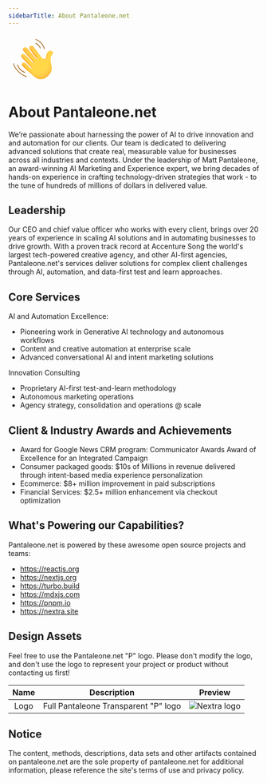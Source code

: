```yaml
---
sidebarTitle: About Pantaleone.net
---
```


<svg className="mx-auto flex flex-col items-center text-center" width="100px" height="100px" viewBox="0 0 80 80" fill="none" xmlns="http://www.w3.org/2000/svg"><path d="M26.5009 61.621C26.453 61.621 26.4007 61.6123 26.3484 61.5992C21.1 59.9994 15.4158 54.2629 14.1822 49.324C14.1124 49.0451 14.2824 48.7661 14.557 48.6963C14.836 48.6266 15.115 48.7966 15.1848 49.0712C16.3225 53.6264 21.7888 59.1232 26.6491 60.6097C26.9238 60.6925 27.0763 60.9802 26.9935 61.2548C26.9281 61.4771 26.7232 61.621 26.5009 61.621Z" fill="#975500"></path><path d="M29.003 68.1292C28.9638 68.1292 28.9246 68.1249 28.8853 68.1161C24.5437 67.1048 19.4959 63.8617 15.0409 59.2149C10.8736 54.8733 8.17534 50.2526 8.00098 47.1577C7.98354 46.8743 8.20149 46.6259 8.48919 46.6128C8.77253 46.5954 9.021 46.8133 9.03408 47.101C9.19101 49.917 11.8413 54.3894 15.7863 58.5C20.1061 63.0073 24.9665 66.1415 29.1207 67.1092C29.3997 67.1746 29.5741 67.4536 29.5087 67.7325C29.452 67.9679 29.2384 68.1292 29.003 68.1292Z" fill="#975500"></path><path d="M51.2562 22.834C51.0252 22.834 50.8159 22.6815 50.7549 22.4504C50.0269 19.6868 46.7184 15.72 43.7063 14.9441C43.4317 14.8743 43.2616 14.591 43.3358 14.312C43.4099 14.033 43.6888 13.8674 43.9678 13.9415C47.3592 14.8177 50.9423 19.0939 51.7575 22.1889C51.8316 22.4635 51.666 22.7468 51.387 22.8209C51.3434 22.8297 51.2998 22.834 51.2562 22.834Z" fill="#975500"></path><path d="M57.7816 23.7536C57.5506 23.7536 57.3413 23.5967 57.2803 23.3656C55.3405 15.7285 48.087 9.76966 43.9459 9.02862C43.6625 8.97631 43.4794 8.71041 43.5274 8.42707C43.5797 8.14372 43.8456 7.96064 44.1289 8.00859C48.6406 8.81938 56.208 14.9613 58.2829 23.1084C58.3526 23.3874 58.187 23.6664 57.908 23.7362C57.8644 23.7492 57.8252 23.7536 57.7816 23.7536Z" fill="#975500"></path><path d="M44.9005 37.3237C45.7331 38.2434 46.4829 39.4509 46.1646 39.7691C45.8464 40.0873 44.87 39.5119 44.1246 38.7621C43.3792 38.0167 41.5963 45.9503 41.422 46.3513C41.2912 46.6521 39.2163 49.0321 38.1309 51.2945C37.7691 52.0486 37.8214 54.3241 37.6862 54.4592C37.1414 55.0041 36.4483 54.9474 34.9531 53.6266C33.4579 52.3058 32.682 60.1739 34.4649 61.4163C37.5119 63.5435 43.6059 71.9958 51.6571 71.9958C60.9724 71.9958 69.5991 62.2794 69.5991 55.1479C69.5991 48.0165 67.5067 45.3138 67.6462 39.3375C67.7595 34.2767 71.4429 31.8617 71.4429 29.3335C71.4429 27.2062 68.2826 26.6875 67.2452 26.6875C65.4056 26.6875 60.6891 29.0458 60.6891 35.2531C60.6891 37.668 60.0004 39.8519 57.5288 39.8519C55.0572 39.8519 52.2979 36.4606 50.6283 33.8146" fill="url(#paint0_linear)"></path><path d="M71.4388 29.3335C71.4388 28.1784 70.5016 27.4983 69.4815 27.1147C70.7064 31.173 64.4948 31.3474 64.4948 45.1744C64.4948 59.0014 56.4435 63.0248 53.1088 63.7179C49.7741 64.4067 43.8981 64.6072 39.4257 59.1191C38.0526 57.4321 36.1913 55.6013 34.1207 53.8708C33.2445 55.3311 33.0571 60.4356 34.4651 61.4163C37.5121 63.5436 43.606 71.9958 51.6573 71.9958C60.9726 71.9958 69.5992 62.2794 69.5992 55.148C69.5992 48.0165 67.5069 45.3139 67.6464 39.3376C67.7597 34.2767 71.4388 31.8618 71.4388 29.3335Z" fill="url(#paint1_linear)"></path><path d="M34.9531 53.6267C33.458 52.3059 29.9227 48.5396 27.6212 46.6957C25.3196 44.8562 23.31 44.878 21.9282 46.9093C20.5464 48.9407 24.5742 52.5064 25.4939 53.4261C26.9019 54.8341 32.682 60.174 34.4649 61.4207" fill="url(#paint2_linear)"></path><path d="M41.422 46.351C41.2476 46.7521 40.075 47.031 37.7429 44.4941C35.9601 42.5543 31.1869 36.979 28.3709 34.4507C25.5549 31.9225 23.3667 30.885 21.5271 32.2102C19.6876 33.5353 20.7338 36.2903 22.7913 38.5919C25.337 41.4383 28.2663 44.3415 31.0692 47.1313C33.2618 49.3108 38.2268 53.9184 37.6819 54.4633" fill="url(#paint3_linear)"></path><path d="M31.0735 47.1271C33.1441 49.1846 37.6776 53.3998 37.7255 54.3283C38.3794 53.3083 37.185 50.2744 35.9208 49.2108C28.615 43.0601 21.5577 33.1432 20.6597 33.4396C20.2761 34.8825 21.2482 36.8615 22.7913 38.592C25.337 41.4342 28.2663 44.3417 31.0735 47.1271Z" fill="url(#paint4_linear)"></path><path d="M50.624 33.819C48.9545 31.173 42.1107 22.6641 40.4455 20.2492C38.776 17.8342 36.5354 17.8342 34.9836 18.9284C33.4318 20.0225 32.9697 22.2064 36.4657 26.8488C38.6714 29.7781 40.5022 32.472 44.9049 37.328L50.0224 36.9706L50.624 33.819Z" fill="url(#paint5_linear)"></path><path d="M44.1247 38.7622C43.3793 38.0168 36.7666 30.1792 35.2714 28.4966C32.4686 25.3493 28.9159 18.6058 24.6789 21.6092C22.4514 23.1872 23.6589 25.4757 24.2909 26.3955C24.923 27.3153 33.1442 36.805 33.9506 37.6071C34.7571 38.4135 41.5965 45.946 41.4265 46.347" fill="url(#paint6_linear)"></path><path d="M44.9005 37.3233C45.7026 38.2082 46.4218 39.3546 46.1952 39.7252C48.8629 37.5805 43.2223 31.2773 40.0271 27.4936C37.5555 24.5643 36.8798 20.8373 35.11 18.8408C35.0664 18.867 35.0272 18.8975 34.9836 18.9236C33.4318 20.0178 32.9697 22.2017 36.4657 26.8441C38.667 29.7734 40.5022 32.4717 44.9005 37.3233Z" fill="url(#paint7_linear)"></path><path d="M33.9462 37.6113C34.7526 38.4177 41.592 45.9502 41.422 46.3512C43.5361 43.5048 35.3411 35.1397 31.3743 30.9114C27.935 27.2454 27.3465 24.0371 23.99 22.2368C22.7433 23.7451 23.7328 25.5933 24.2864 26.3997C24.9185 27.3195 33.1441 36.8092 33.9462 37.6113Z" fill="url(#paint8_linear)"></path><path d="M41.2693 46.5217C41.0296 46.6699 40.537 46.6829 39.7742 46.2427C40.3409 46.7004 40.8639 46.8747 41.2693 46.5217Z" fill="url(#paint9_linear)"></path><path d="M67.729 27.5506C69.4857 27.2367 69.7952 27.4373 69.4813 27.1147C68.6269 26.7965 67.7115 26.6875 67.2408 26.6875C65.4012 26.6875 60.6847 29.0458 60.6847 35.2531C60.6847 37.668 59.996 39.8519 57.52 39.8519C56.5436 39.8519 55.5279 39.3245 54.5471 38.5224C58.8888 43.3305 62.2932 38.8014 62.8119 35.6977C63.3307 32.5941 62.5765 28.4747 67.729 27.5506Z" fill="url(#paint10_radial)"></path><path d="M34.4518 19.3945C33.3795 20.6107 33.4144 22.7903 36.4614 26.8442C38.6671 29.7735 40.4979 32.4674 44.9006 37.3234C45.7331 38.2432 46.4829 39.4507 46.1647 39.7689C46.9014 34.7385 39.7394 29.7909 37.4117 25.9985C35.5678 22.9908 35.2016 21.2166 34.4518 19.3945Z" fill="url(#paint11_linear)"></path><path d="M33.9462 37.6113C34.7526 38.4177 41.592 45.9502 41.422 46.3512C42.9302 45.2745 41.9015 43.5963 39.5694 41.2642C34.7875 36.4823 28.1312 30.057 25.4547 24.7651C25.2019 24.2638 24.7311 23.8933 24.1775 23.8235C22.7346 23.6361 23.807 25.6979 24.2908 26.3997C24.9185 27.3195 33.1441 36.8092 33.9462 37.6113Z" fill="url(#paint12_linear)"></path><path d="M22.7913 38.5919C25.337 41.4384 28.2663 44.3415 31.0692 47.1314C33.2618 49.3109 38.2268 53.9184 37.6819 54.4633C40.7594 51.874 26.466 42.5151 20.6554 33.4438C20.2761 34.878 21.2482 36.8614 22.7913 38.5919Z" fill="url(#paint13_linear)"></path><path d="M37.0543 54.9779C37.3463 54.8646 37.4989 54.7295 37.5468 54.5813C37.0194 54.9867 36.3263 54.8428 34.9532 53.6266C33.458 52.3058 29.9228 48.5396 27.6212 46.6957C26.6099 45.8893 25.6553 45.4403 24.7834 45.3618C26.0301 46.1421 25.4504 46.4211 28.2228 48.5483C29.7136 49.6904 35.1537 55.7233 37.0543 54.9779Z" fill="url(#paint14_linear)"></path><path d="M33.4319 41.1772C35.4501 43.6357 39.3907 47.694 41.1605 46.5737C40.6723 46.7394 39.5607 46.4691 37.7473 44.4945C35.9645 42.5547 31.1913 36.9794 28.3753 34.4511C26.0955 32.4024 24.2255 31.3344 22.6213 31.7049C27.2899 33.2393 31.5182 38.8538 33.4319 41.1772Z" fill="url(#paint15_linear)"></path><path d="M35.6158 30.5975C38.8371 34.1022 43.6191 41.055 46.0427 39.8388C45.646 39.9608 44.7916 39.4334 44.1247 38.7621C43.3793 38.0167 36.7666 30.1791 35.2714 28.4965C33.3273 26.3169 31.03 22.4112 28.3884 21.2168C31.0518 23.3179 33.0047 27.7598 35.6158 30.5975Z" fill="url(#paint16_linear)"></path><path d="M54.5472 38.5266C54.5516 38.5266 54.5516 38.5266 54.5472 38.5266C53.0433 37.2973 51.631 35.4186 50.6197 33.8188C48.9545 31.1728 42.1108 22.6639 40.4456 20.249C39.9356 19.5123 39.3776 19.0023 38.7979 18.6797C39.5738 19.7956 40.014 21.3867 41.7707 23.357C44.5867 26.5173 48.2701 32.2103 49.5343 34.1675C50.794 36.116 52.8341 40.2397 54.5472 38.5266Z" fill="url(#paint17_linear)"></path><path d="M63.7711 66.5906C62.7249 64.0449 61.1949 62.4931 58.9849 63.949C52.9562 67.9202 46.021 66.5776 37.3246 59.5507C29.5698 53.278 25.5594 48.7969 21.7845 47.1753C20.8778 49.2371 24.6092 52.5457 25.4897 53.4262C26.8977 54.8342 32.6778 60.1741 34.4607 61.4208C37.5077 63.548 43.6017 72.0002 51.6529 72.0002C56.1558 71.9959 60.4887 69.7335 63.7711 66.5906Z" fill="url(#paint18_linear)"></path><path d="M67.642 39.3375C67.7553 34.2766 71.4388 31.8617 71.4388 29.3334C71.4388 28.588 71.0508 28.0432 70.5015 27.6465C71.1728 29.6168 69.5731 31.3648 67.1843 34.3377C64.595 37.559 64.024 42.5589 65.8025 47.5631C67.5853 52.5673 65.3404 59.4678 61.718 61.6517C58.0956 63.8356 53.2832 73.4386 39.5041 62.5889C39.4998 62.5845 39.4998 62.5845 39.4954 62.5801C38.6541 61.7999 37.8215 61.1068 36.9802 60.5837C31.1609 56.9787 27.8436 53.7356 25.3371 51.0112C24.8446 50.475 23.5194 48.4219 21.9414 49.0975C22.7304 50.8847 24.8533 52.7897 25.4897 53.4261C26.8977 54.8341 32.6778 60.1739 34.4607 61.4206C34.6917 61.5819 34.9445 61.7824 35.2104 62.0135C35.2802 62.0745 35.3499 62.1355 35.4197 62.1965C35.4371 62.214 35.4589 62.2314 35.4763 62.2445C35.5199 62.2837 35.5679 62.3273 35.6115 62.3666C35.6202 62.3753 35.6333 62.384 35.642 62.3971C37.451 64.0404 39.94 66.7605 42.9914 68.8834C42.9914 68.8834 42.9958 68.8834 42.9958 68.8877C43.2617 69.0752 43.5363 69.2583 43.8109 69.4326C43.8153 69.437 43.8196 69.437 43.824 69.4413C44.0986 69.6157 44.3776 69.7857 44.6566 69.947C44.6609 69.947 44.6609 69.9513 44.6653 69.9513C46.7751 71.1632 49.1159 72.0001 51.6442 72.0001C60.9595 72.0001 69.5861 62.2837 69.5861 55.1523C69.5861 48.0208 67.5069 45.3182 67.642 39.3375Z" fill="url(#paint19_radial)"></path><defs><linearGradient id="paint0_linear" x1="65.0704" y1="73.8405" x2="57.3943" y2="55.8565" gradientUnits="userSpaceOnUse"><stop offset="0.00132565" stop-color="#FFCB4B"></stop><stop offset="1" stop-color="#FFD748"></stop></linearGradient><linearGradient id="paint1_linear" x1="66.5983" y1="61.3326" x2="50.4983" y2="42.1276" gradientUnits="userSpaceOnUse"><stop offset="0.00132565" stop-color="#FFCB4B"></stop><stop offset="1" stop-color="#FFD748"></stop></linearGradient><linearGradient id="paint2_linear" x1="23.5643" y1="48.5465" x2="33.0518" y2="55.5328" gradientUnits="userSpaceOnUse"><stop offset="0.00132565" stop-color="#FFCB4B"></stop><stop offset="1" stop-color="#FFD748"></stop></linearGradient><linearGradient id="paint3_linear" x1="20.1097" y1="30.055" x2="36.756" y2="47.4775" gradientUnits="userSpaceOnUse"><stop offset="0.00132565" stop-color="#FFCB4B"></stop><stop offset="1" stop-color="#FFD748"></stop></linearGradient><linearGradient id="paint4_linear" x1="32.8886" y1="40.4011" x2="27.3859" y2="45.5848" gradientUnits="userSpaceOnUse"><stop stop-color="#FFBC47" stop-opacity="0"></stop><stop offset="1" stop-color="#FFA754"></stop></linearGradient><linearGradient id="paint5_linear" x1="38.0895" y1="21.8354" x2="47.7495" y2="37.0154" gradientUnits="userSpaceOnUse"><stop offset="0.00132565" stop-color="#FFCB4B"></stop><stop offset="1" stop-color="#FFD748"></stop></linearGradient><linearGradient id="paint6_linear" x1="28.118" y1="24.3572" x2="41.228" y2="42.0672" gradientUnits="userSpaceOnUse"><stop offset="0.00132565" stop-color="#FFCB4B"></stop><stop offset="1" stop-color="#FFD748"></stop></linearGradient><linearGradient id="paint7_linear" x1="43.7096" y1="26.4938" x2="35.4296" y2="33.9688" gradientUnits="userSpaceOnUse"><stop stop-color="#FFBC47" stop-opacity="0"></stop><stop offset="1" stop-color="#FFA754"></stop></linearGradient><linearGradient id="paint8_linear" x1="36.0933" y1="31.8196" x2="24.7083" y2="40.1427" gradientUnits="userSpaceOnUse"><stop stop-color="#FFBC47" stop-opacity="0"></stop><stop offset="1" stop-color="#FFA754"></stop></linearGradient><linearGradient id="paint9_linear" x1="44.5743" y1="43.4211" x2="33.1893" y2="51.7442" gradientUnits="userSpaceOnUse"><stop stop-color="#FFBC47" stop-opacity="0"></stop><stop offset="1" stop-color="#FFA754"></stop></linearGradient><radialGradient id="paint10_radial" cx="0" cy="0" r="1" gradientUnits="userSpaceOnUse" gradientTransform="translate(59.5133 29.9083) scale(13.6681)"><stop stop-color="#FFBC47" stop-opacity="0"></stop><stop offset="1" stop-color="#FFA754"></stop></radialGradient><linearGradient id="paint11_linear" x1="45.2249" y1="25.0259" x2="38.1524" y2="31.5809" gradientUnits="userSpaceOnUse"><stop offset="0.3118" stop-color="#FFBC47" stop-opacity="0"></stop><stop offset="1" stop-color="#FF8900"></stop></linearGradient><linearGradient id="paint12_linear" x1="39.8091" y1="28.5789" x2="30.4941" y2="36.9739" gradientUnits="userSpaceOnUse"><stop offset="0.3118" stop-color="#FFBC47" stop-opacity="0"></stop><stop offset="1" stop-color="#FF8900"></stop></linearGradient><linearGradient id="paint13_linear" x1="36.661" y1="37.6589" x2="25.161" y2="47.3189" gradientUnits="userSpaceOnUse"><stop offset="0.3118" stop-color="#FFBC47" stop-opacity="0"></stop><stop offset="1" stop-color="#FF8900"></stop></linearGradient><linearGradient id="paint14_linear" x1="24.1128" y1="44.6766" x2="37.4816" y2="55.5441" gradientUnits="userSpaceOnUse"><stop stop-color="#FFBC47" stop-opacity="0"></stop><stop offset="1" stop-color="#FFBC47"></stop></linearGradient><linearGradient id="paint15_linear" x1="26.6716" y1="31.2062" x2="37.1079" y2="47.0762" gradientUnits="userSpaceOnUse"><stop stop-color="#FFBC47" stop-opacity="0"></stop><stop offset="1" stop-color="#FFBC47"></stop></linearGradient><linearGradient id="paint16_linear" x1="34.8464" y1="32.3397" x2="37.7789" y2="30.0972" gradientUnits="userSpaceOnUse"><stop stop-color="#FFBC47" stop-opacity="0"></stop><stop offset="1" stop-color="#FFA754"></stop></linearGradient><linearGradient id="paint17_linear" x1="49.3174" y1="41.1993" x2="45.4073" y2="22.5692" gradientUnits="userSpaceOnUse"><stop stop-color="#FFBC47" stop-opacity="0"></stop><stop offset="1" stop-color="#FFBC47"></stop></linearGradient><linearGradient id="paint18_linear" x1="40.3917" y1="59.0796" x2="34.5267" y2="64.4703" gradientUnits="userSpaceOnUse"><stop offset="0.3118" stop-color="#FFBC47" stop-opacity="0"></stop><stop offset="1" stop-color="#FF8900"></stop></linearGradient><radialGradient id="paint19_radial" cx="0" cy="0" r="1" gradientUnits="userSpaceOnUse" gradientTransform="translate(44.2763 41.2639) rotate(48.1401) scale(39.6178 35.9605)"><stop offset="0.6134" stop-color="#FFBC47" stop-opacity="0"></stop><stop offset="1" stop-color="#FF8900"></stop></radialGradient></defs></svg>

# About Pantaleone.net

We’re passionate about harnessing the power of AI to drive innovation and and automation for our clients. Our team is dedicated to delivering advanced solutions that create real, measurable value for businesses across all industries and contexts. Under the leadership of Matt Pantaleone, an award-winning AI Marketing and Experience expert, we bring decades of hands-on experience in crafting technology-driven strategies that work - to the tune of hundreds of millions of dollars in delivered value.

## Leadership

Our CEO and chief value officer who works with every client, brings over 20 years of experience in scaling AI solutions and in automating businesses to drive growth. With a proven track record at Accenture Song the world's largest tech-powered creative agency, and other AI-first agencies, Pantaleone.net's services deliver solutions for complex client challenges through AI, automation, and data-first test and learn approaches.

## Core Services

AI and Automation Excellence:

- Pioneering work in Generative AI technology and autonomous workflows
- Content and creative automation at enterprise scale
- Advanced conversational AI and intent marketing solutions

Innovation Consulting

- Proprietary AI-first test-and-learn methodology
- Autonomous marketing operations
- Agency strategy, consolidation and operations @ scale

## Client & Industry Awards and Achievements

- Award for Google News CRM program: Communicator Awards Award of Excellence for an Integrated Campaign
- Consumer packaged goods: $10s of Millions in revenue delivered through intent-based media experience personalization
- Ecommerce: $8+ million improvement in paid subscriptions
- Financial Services: $2.5+ million enhancement via checkout optimization

## What's Powering our Capabilities?

Pantaleone.net is powered by these awesome open source projects and teams:

- https://reactjs.org
- https://nextjs.org
- https://turbo.build
- https://mdxjs.com
- https://pnpm.io
- https://nextra.site

## Design Assets

Feel free to use the Pantaleone.net "P" logo. Please
don't modify the logo, and don't use the logo to represent your project or
product without contacting us first!

<div className="[&_img]:inline mt-6">

|    Name     |                   Description                    |           Preview            |
| :---------: | :----------------------------------------------: | :--------------------------: |
|    Logo     |         Full Pantaleone Transparent "P" logo     |  ![Nextra logo](/logo.svg)   |

</div>

## Notice

The content, methods, descriptions, data sets and other artifacts contained on pantaleone.net are the sole property of pantaleone.net for additional information, please reference the site's terms of use and privacy policy.
